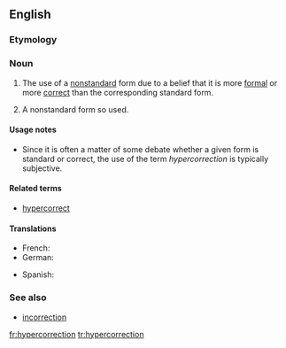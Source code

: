==English==
{{wikipedia}}
===Etymology===
{{prefix|hyper|correction}}

===Noun===
{{en-noun}}

# {{linguistics}} The use of a [[nonstandard]] form due to a belief that it is more [[formal]] or more [[correct]] than the corresponding standard form.
# {{linguistics}} A nonstandard form so used.

====Usage notes====
* Since it is often a matter of some debate whether a given form is standard or correct, the use of the term ''hypercorrection'' is typically subjective.

====Related terms====
*[[hypercorrect]]

====Translations====
{{trans-top|use of a nonstandard form}}
* French: {{t+|fr|hypercorrection|f}}
* German: {{t|de|Hyperkorrektur|f}}
{{trans-mid}}
* Spanish: {{t|es|Ultracorrección|f}}
{{trans-bottom}}

===See also===
*[[incorrection]]

[[fr:hypercorrection]]
[[tr:hypercorrection]]
